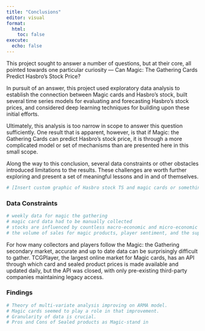 ```yaml
---
title: "Conclusions"
editor: visual
format:
  html:
    toc: false
execute:
  echo: false
---
```


This project sought to answer a number of questions, but at their core, all pointed towards one particular curiosity --- Can Magic: The Gathering Cards Predict Hasbro's Stock Price?

In pursuit of an answer, this project used exploratory data analysis to establish the connection between Magic cards and Hasbro's stock, built several time series models for evaluating and forecasting Hasbro's stock prices, and considered deep learning techniques for building upon these initial efforts.

Ultimately, this analysis is too narrow in scope to answer this question sufficiently. One result that is apparent, however, is that if Magic: the Gathering Cards can predict Hasbro's stock price, it is through a more complicated model or set of mechanisms than are presented here in this small scope.

Along the way to this conclusion, several data constraints or other obstacles introduced limitations to the results. These challenges are worth further exploring and present a set of meaningful lessons and in and of themselves.

```r
# [Insert custom graphic of Hasbro stock TS and magic cards or something similar]
```

### Data Constraints

```r
# weekly data for magic the gathering
# magic card data had to be manually collected
# stocks are influenced by countless macro-economic and micro-economic features, even if magic is a large portion of Hasbro's portfolio, it is a poor proxy variable without a number of other features
# the volume of sales for magic products, player sentiment, and the supply of cards brought to market would all be helpful variables, but unavailable for one reason or another
```

For how many collectors and players follow the Magic: the Gathering secondary market, accurate and up to date data can be surprisingly difficult to gather. TCGPlayer, the largest online market for Magic cards, has an API through which card and sealed product prices is made available and updated daily, but the API was closed, with only pre-existing third-party companies maintaining legacy access.

### Findings

```r
# Theory of multi-variate analysis improving on ARMA model.
# Magic cards seemed to play a role in that improvement.
# Granularity of data is crucial.
# Pros and Cons of Sealed products as Magic-stand in

```
